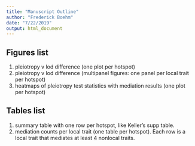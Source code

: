 ```yaml
---
title: "Manuscript Outline"
author: "Frederick Boehm"
date: "7/22/2019"
output: html_document
---
```


## Figures list

1. pleiotropy v lod difference (one plot per hotspot)
1. pleiotropy v lod difference (multipanel figures: one panel per local trait per hotspot)
1. heatmaps of pleiotropy test statistics with mediation results (one plot per hotspot)


## Tables list

1. summary table with one row per hotspot, like Keller's supp table.
1. mediation counts per local trait (one table per hotspot). Each row is a local trait that mediates at least 4 nonlocal traits.


